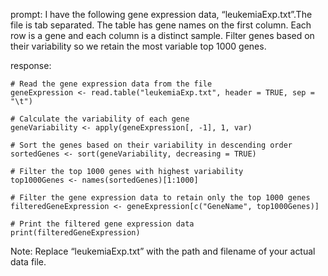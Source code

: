 prompt:
I have the following gene expression data, "leukemiaExp.txt".The file is tab separated. The table has gene names on the first column. Each row is a gene and each column is a distinct sample.  Filter genes based on their variability so we retain the most variable top 1000 genes. 

response:
```
# Read the gene expression data from the file
geneExpression <- read.table("leukemiaExp.txt", header = TRUE, sep = "\t")

# Calculate the variability of each gene
geneVariability <- apply(geneExpression[, -1], 1, var)

# Sort the genes based on their variability in descending order
sortedGenes <- sort(geneVariability, decreasing = TRUE)

# Filter the top 1000 genes with highest variability
top1000Genes <- names(sortedGenes)[1:1000]

# Filter the gene expression data to retain only the top 1000 genes
filteredGeneExpression <- geneExpression[c("GeneName", top1000Genes)]

# Print the filtered gene expression data
print(filteredGeneExpression)
```
Note: Replace "leukemiaExp.txt" with the path and filename of your actual data file.
